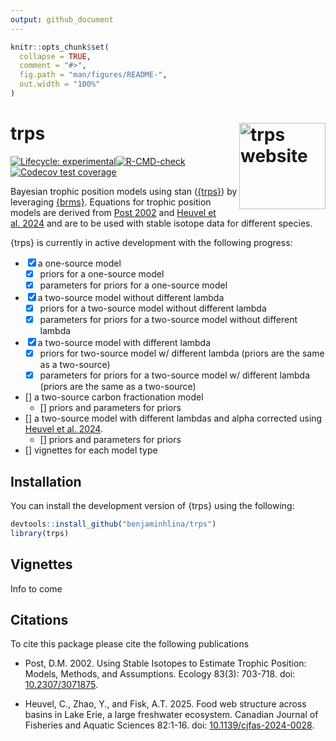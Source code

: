 ```yaml
---
output: github_document
---
```


<!-- README.md is generated from README.Rmd. Please edit that file -->

```r
knitr::opts_chunk$set(
  collapse = TRUE,
  comment = "#>",
  fig.path = "man/figures/README-",
  out.width = "100%"
)
```

# trps <a href="https://benjaminhlina.github.io/trps/"><img src="man/figures/logo.png" align="right" height="138" alt="trps website" /></a>

<!-- badges: start -->
[![Lifecycle: experimental](https://img.shields.io/badge/lifecycle-experimental-orange.svg)](https://lifecycle.r-lib.org/articles/stages.html#experimental)[![R-CMD-check](https://github.com/benjaminhlina/trps/actions/workflows/R-CMD-check.yaml/badge.svg)](https://github.com/benjaminhlina/trps/actions/workflows/R-CMD-check.yaml)[![Codecov test coverage](https://codecov.io/gh/benjaminhlina/trps/graph/badge.svg)](https://app.codecov.io/gh/benjaminhlina/trps)
<!-- badges: end -->

Bayesian trophic position models using stan ([{trps}](https://benjaminhlina.github.io/trps/)) by leveraging  [{brms}](https://paulbuerkner.com/brms/). Equations for trophic position models are derived from [Post 2002](https://esajournals.onlinelibrary.wiley.com/doi/abs/10.1890/0012-9658%282002%29083%5B0703%3AUSITET%5D2.0.CO%3B2) and [Heuvel et al. 2024](https://aslopubs.onlinelibrary.wiley.com/doi/full/10.1002/lno.12466) and are to be used with stable isotope data for different species.  

{trps} is currently in active development with the following progress: 

- [x] a one-source model  
    - [x] priors for a one-source model  
    - [x] parameters for priors for a one-source model  
- [x] a two-source model without different lambda 
    - [x] priors for a two-source model without different lambda
    - [x] parameters for priors for a two-source model without different lambda
- [x] a two-source model with different lambda
    - [x] priors for two-source model w/ different lambda (priors are the same as 
    a two-source)
    - [x] parameters for priors for a two-source model w/ different lambda (priors are the same as a two-source)
- [] a two-source carbon fractionation model 
    - [] priors and parameters for priors 
- [] a two-source model with different lambdas and alpha corrected using [Heuvel et al. 2024](https://aslopubs.onlinelibrary.wiley.com/doi/full/10.1002/lno.12466). 
    - [] priors and parameters for priors 
- [] vignettes for each model type


## Installation

You can install the development version of {trps} using the following:

``` r
devtools::install_github("benjaminhlina/trps")
library(trps)
```

## Vignettes 

Info to come 

## Citations

To cite this package please cite the following publications

- Post, D.M. 2002. Using Stable Isotopes to Estimate Trophic Position: Models, Methods, and Assumptions. Ecology 83(3): 703-718. doi: [10.2307/3071875](https://esajournals.onlinelibrary.wiley.com/doi/full/10.1890/0012-9658%282002%29083%5B0703%3AUSITET%5D2.0.CO%3B2).

- Heuvel, C., Zhao, Y., and Fisk, A.T. 2025. Food web structure across basins in Lake Erie, a large freshwater ecosystem. Canadian Journal of Fisheries and Aquatic Sciences 82:1-16. doi: [10.1139/cjfas-2024-0028](https://cdnsciencepub.com/doi/10.1139/cjfas-2024-0028).
